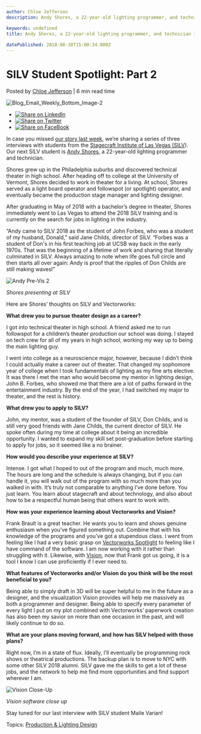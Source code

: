 ```yaml
---
author: Chloe Jefferson
description: Andy Shores, a 22-year-old lighting programmer, and technician is our latest student interview from the Stagecraft Institute of Las Vegas (SILV). 

keywords: undefined
title: Andy Shores, a 22-year-old lighting programmer, and technician is our latest student interview from the Stagecraft Institute of Las Vegas (SILV). 
 
datePublished: 2018-08-30T15:00:34.000Z
---
```

  

# SILV Student Spotlight: Part 2

 Posted by [Chloe Jefferson](https://blog.vectorworks.net/author/chloe-jefferson) | 6 min read time 

![Blog_Email_Weekly_Bottom_Image-2](https://blog.vectorworks.net/hubfs/Blog_Email_Weekly_Bottom_Image-2.png) 

* [![Share on LinkedIn](https://2659751.fs1.hubspotusercontent-na1.net/hubfs/2659751/michaelDemo/share-LI.png)](http://www.linkedin.com/shareArticle?mini=true&url=https%3A%2F%2Fblog.vectorworks.net%2Fsilv-student-spotlight-part-2)
* [![Share on Twitter](https://2659751.fs1.hubspotusercontent-na1.net/hubfs/2659751/michaelDemo/share-TW.png)](https://www.twitter.com/share?text=SILV%20Student%20Spotlight:%20Part%202&url=https%3A%2F%2Fblog.vectorworks.net%2Fsilv-student-spotlight-part-2&via=PMGTweets)
* [![Share on FaceBook](https://2659751.fs1.hubspotusercontent-na1.net/hubfs/2659751/michaelDemo/share-FB.png)](https://www.facebook.com/sharer/sharer.php?u=https%3A%2F%2Fblog.vectorworks.net%2Fsilv-student-spotlight-part-2)

In case you missed [our story last week](../../../net/vectorworks/blog/silv-student-spotlight-part-1.html), we’re sharing a series of three interviews with students from the [Stagecraft Institute of Las Vegas (SILV](https://stagecraftinstitute.com/)). Our next SILV student is [Andy Shores](https://www.andy-shores.com/), a 22-year-old lighting programmer and technician.

Shores grew up in the Philadelphia suburbs and discovered technical theater in high school. After heading off to college at the University of Vermont, Shores decided to work in theater for a living. At school, Shores served as a light board operator and followspot (or spotlight) operator, and eventually became the production stage manager and lighting designer.

After graduating in May of 2018 with a bachelor’s degree in theater, Shores immediately went to Las Vegas to attend the 2018 SILV training and is currently on the search for jobs in lighting in the industry.

“Andy came to SILV 2018 as the student of John Forbes, who was a student of my husband, Donald,” said Jane Childs, director of SILV. “Forbes was a student of Don's in his first teaching job at UCSB way back in the early 1970s. That was the beginning of a lifetime of work and sharing that literally culminated in SILV. Always amazing to note when life goes full circle and then starts all over again: Andy is proof that the ripples of Don Childs are still making waves!”

![Andy Pre-Vis 2](https://blog.vectorworks.net/hs-fs/hubfs/Blog%20Images/180830_SILV%20Part%202/Andy%20Pre-Vis%202.jpg?width=2413&name=Andy%20Pre-Vis%202.jpg)

_Shores presenting at SILV_

Here are Shores’ thoughts on SILV and Vectorworks:

**What drew you to pursue theater design as a career?**

I got into technical theater in high school. A friend asked me to run followspot for a children’s theater production our school was doing. I stayed on tech crew for all of my years in high school, working my way up to being the main lighting guy.

I went into college as a neuroscience major, however, because I didn’t think I could actually make a career out of theater. That changed my sophomore year of college when I took fundamentals of lighting as my fine arts elective. It was there I met the man who would become my mentor in lighting design, John B. Forbes, who showed me that there are a lot of paths forward in the entertainment industry. By the end of the year, I had switched my major to theater, and the rest is history.

**What drew you to apply to SILV?**

John, my mentor, was a student of the founder of SILV, Don Childs, and is still very good friends with Jane Childs, the current director of SILV. He spoke often during my time at college about it being an incredible opportunity. I wanted to expand my skill set post-graduation before starting to apply for jobs, so it seemed like a no brainer.

**How would you describe your experience at SILV?**

Intense. I got what I hoped to out of the program and much, much more. The hours are long and the schedule is always changing, but if you can handle it, you will walk out of the program with so much more than you walked in with. It’s truly not comparable to anything I’ve done before. You just learn. You learn about stagecraft and about technology, and also about how to be a respectful human being that others want to work with.

**How was your experience learning about Vectorworks and Vision?**

Frank Brault is a great teacher. He wants you to learn and shows genuine enthusiasm when you’ve figured something out. Combine that with his knowledge of the programs and you’ve got a stupendous class. I went from feeling like I had a very basic grasp on [Vectorworks Spotlight](https://www.vectorworks.net/en/spotlight?utm%5Fcampaign=blog&utm%5Fcontent=silvpart2083018&utm%5Fmedium=planetvectorworks&utm%5Fsource=intext) to feeling like I have command of the software. I am now working with it rather than struggling with it. Likewise, with [Vision](https://www.vectorworks.net/en/vision?utm%5Fcampaign=blog&utm%5Fcontent=silvpart2083018&utm%5Fmedium=planetvectorworks&utm%5Fsource=intext), now that Frank got us going, it is a tool I know I can use proficiently if I ever need to.

**What features of Vectorworks and/or Vision do you think will be the most beneficial to you?** 

Being able to simply draft in 3D will be super helpful to me in the future as a designer, and the visualization Vision provides will help me massively as both a programmer and designer. Being able to specify every parameter of every light I put on my plot combined with Vectorworks’ paperwork creation has also been my savior on more than one occasion in the past, and will likely continue to do so. 

**What are your plans moving forward, and how has SILV helped with those plans?**

Right now, I’m in a state of flux. Ideally, I’ll eventually be programming rock shows or theatrical productions. The backup plan is to move to NYC with some other SILV 2018 alumni. SILV gave me the skills to get a lot of these jobs, and the network to help me find more opportunities and find support wherever I am.

![Vision Close-Up](https://blog.vectorworks.net/hs-fs/hubfs/Blog%20Images/180830_SILV%20Part%202/Vision%20Close-Up.jpg?width=4032&name=Vision%20Close-Up.jpg)

_Vision software close up_

Stay tuned for our last interview with SILV student Maile Varian!

 Topics: [Production & Lighting Design](https://blog.vectorworks.net/topic/production-lighting-design) 

  